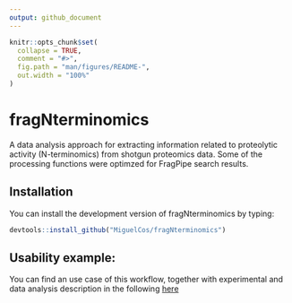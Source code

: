 ```yaml
---
output: github_document
---
```


<!-- README.md is generated from README.Rmd. Please edit that file -->

```r
knitr::opts_chunk$set(
  collapse = TRUE,
  comment = "#>",
  fig.path = "man/figures/README-",
  out.width = "100%"
)
```

# fragNterminomics

<!-- badges: start -->
<!-- badges: end -->

A data analysis approach for extracting information related to proteolytic activity (N-terminomics) from shotgun proteomics data. Some of the processing functions were optimzed for FragPipe search results.

## Installation

You can install the development version of fragNterminomics by typing:

``` r
devtools::install_github("MiguelCos/fragNterminomics")
```

## Usability example: 

You can find an use case of this workflow, together with experimental and data analysis description in the following [here](https://github.com/MiguelCos/fragNterminomics/blob/master/reproducible_report_pkd_mice_model.md)



